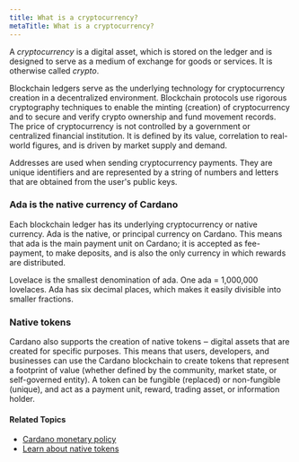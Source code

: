 ```yaml
---
title: What is a cryptocurrency?
metaTitle: What is a cryptocurrency?
---
```


A _cryptocurrency_ is a digital asset, which is stored on the ledger and is
designed to serve as a medium of exchange for goods or services. It is otherwise
called _crypto_.

Blockchain ledgers serve as the underlying technology for cryptocurrency
creation in a decentralized environment. Blockchain protocols use rigorous
cryptography techniques to enable the minting (creation) of cryptocurrency and
to secure and verify crypto ownership and fund movement records. The price of
cryptocurrency is not controlled by a government or centralized financial
institution. It is defined by its value, correlation to real-world figures, and
is driven by market supply and demand.

Addresses are used when sending cryptocurrency payments. They are unique
identifiers and are represented by a string of numbers and letters that are
obtained from the user's public keys.

### Ada is the native currency of Cardano

Each blockchain ledger has its underlying cryptocurrency or native currency. Ada
is the native, or principal currency on Cardano. This means that ada is the main
payment unit on Cardano; it is accepted as fee-payment, to make deposits, and is
also the only currency in which rewards are distributed.

Lovelace is the smallest denomination of ada. One ada = 1,000,000 lovelaces. Ada
has six decimal places, which makes it easily divisible into smaller fractions.

### Native tokens 

Cardano also supports the creation of native tokens ‒ digital assets that are
created for specific purposes. This means that users, developers, and businesses
can use the Cardano blockchain to create tokens that represent a footprint of
value (whether defined by the community, market state, or self-governed entity).
A token can be fungible (replaced) or non-fungible (unique), and act as a
payment unit, reward, trading asset, or information holder.

#### Related Topics

- [Cardano monetary policy](/explore-cardano/monetary-policy)
- [Learn about native tokens](/native-tokens/learn)
